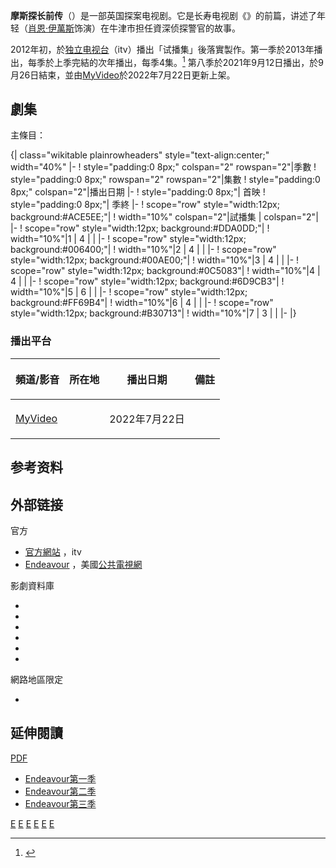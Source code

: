 {{noteTA|1=zh-tw:摩斯探長;zh-cn:摩斯探长;zh-hk:摩斯探長;}}
{{Infobox Television
|show_name = 摩斯探長前傳
|original_name = {{lang|en|''Endeavour''}}
|image = <!--[[File:Endeavour(tv_show).jpg|250px]]-->
|genre = 推理、罪案、偵探
|creator = {{link-en|Russell Lewis (as deviser)|Russell Lewis}}
|based_on = {{link-en|柯林·德克斯特|Colin Dexter}}<ref>{{cite web|url=https://www.ylib.com/hotsale/mystery/master.htm|title=國內第一套百年推理經典小說--【謀殺專門店】|publisher=遠流|accessdate=2017-04-03|archive-date=2012-03-14|archive-url=https://web.archive.org/web/20120314112709/http://www.ylib.com/hotsale/mystery/master.htm|dead-url=no}}</ref><ref>{{cite book|author=柯林·德克斯特 Colin Dexter|title=《婦人之死》|isbn=978-751-332-221-8|publisher=新星出版社}}{{zh-cn}}</ref><ref>{{harvnb|Colin Dexter|2006}}</ref>
|writer = 
|starring = [[肖恩·伊萬斯|肖恩·伊萬斯]]<br>{{link-en|羅傑·亞蘭|Roger Allam}}
|composer = {{link-en|Barrington Pheloung|Barrington Pheloung}}
 |country = {{GBR}}
 |language = [[英語|英語]]
 |num_series = 4
 |num_episodes = 16集（每季4集）、1集內部試播集
 |list_episodes = <!--[[劇集列表|劇集列表]]-->#劇集
 |executive_producer = Michele Buck Damien Timmer (Mammoth Screen) <br />[[Rebecca_Eaton|Rebecca Eaton]] (Masterpiece)
 |producer = {{link-en|Dan McCulloch|Dan McCulloch}}
 |editor = 
 |cinematography = Gavin Struthers (pilot) <br />Stephan Perhrsson <br />Zac Nicholson
 |location           = [[牛津|牛津]]、[[牛津郡|牛津郡]]、[[英格蘭|英格蘭]]
 |camera = 
 |runtime = 98分鐘（試播集）<br/>90分鐘（系列）
 |company = [[Mammoth_Screen|Mammoth Screen]] and [[Masterpiece_(TV_series)|Masterpiece]] co-production for [[ITV_Studios|ITV Studios]]
 | produce_year = 
 |distributor = 
 |channel = [[獨立電視台_(頻道)|ITV頻道]]、[[蘇格蘭電視台|STV頻道]]、[[UTV電視台|UTV頻道]]
 |picture_format = [[1080i|1080i]] ([[高清电视|HDTV]])
 |audio_format = [[立體聲|立體聲]]
 |first_run = {{GBR}} 
 |first_aired = {{Start date|2012|01|02}}
 |last_aired = 至今
 |website=
| related = 
| show_name_zh-cn = 摩斯探长前传
| show_name_zh-tw = 摩斯探長前傳（ITV Choice〔中華電信MOD第379頻道〕正式譯名）<ref>{{cite book|url=https://www.facebook.com/mod.titv.com.tw/photos/a.201746673183567/1105835732774652/?type=3&permPage=1| title=摩斯探長前傳 第三季播出訊息|author= 臺灣互動電視|publisher=臺灣互動電視|date={{start date|2016|01|08}}|location=臺灣|language=zh}}</ref>、莫爾思探長<ref>{{cite book|url=http://www.books.com.tw/products/0010053326| title=昆恩的靜默世界(含CD)|script-title=en:THE SILENT WORLD OF NICHOLAS QUINN |author= Colin Dexter|editor=簡單（翻譯）|publisher=遠流|date={{start date|1998|07|01}}|origyear=1998|isbn=957-323-520-X|pages=368頁|location=臺灣|language=zh}}</ref>前傳、<br/>神探莫爾思<ref>{{cite book|url=http://www.books.com.tw/products/0010336818|title=最後的衣著|script-title=en:Last Seen Wearing|author=Colin Dexter|editor=吳幸芬（翻譯）|publisher=遠流|date={{start date|2006|08|01}}|origyear=2006|isbn=957-325-828-5|pages=416頁|location=臺灣|ref={{sfnref|Colin Dexter|2006}}|language=zh|access-date=2017-02-01|archive-date=2017-01-25|archive-url=https://web.archive.org/web/20170125203539/http://www.books.com.tw/products/0010336818|dead-url=no}}{{zh-tw}}</ref>前傳
| show_name_zh-hk = 摩斯探長前傳
| show_name_zh-sg = 
| production_website = 
| imdb_id = 2701582
}}
'''摩斯探长前传'''（{{lang-en|Endeavour}}）是一部英国探案电视剧。它是长寿电视剧《{{le|摩斯探长 (电视剧)|Inspector Morse (TV series)|摩斯探长}}》的前篇，讲述了年轻{{le|摩斯探长|Inspector Morse}}（[[肖恩·伊萬斯|肖恩·伊萬斯]]饰演）在牛津市{{le|英國刑事偵緝處|Criminal Investigation Department|刑事偵緝處}}担任資深侦探警官的故事。

2012年初，於[[独立电视台|独立电视台]]（itv）播出「试播集」後落實製作。第一季於2013年播出，每季於上季完結的次年播出，每季4集。<ref name="itv2ndseries">{{cite web |url=http://www.itv.com/presscentre/press-releases/itv-recommissions-endeavour-second-series |title=ITV recommissions Endeavour for a second series |publisher=ITV.com |date=2013-06-05 |accessdate=2013-07-15 |archive-date=2020-11-12 |archive-url=https://web.archive.org/web/20201112004324/https://www.itv.com/presscentre/press-releases/itv-recommissions-endeavour-second-series |dead-url=no }}</ref>
第八季於2021年9月12日播出，於9月26日結束，並由[[台灣大哥大#數位內容服務|MyVideo]]於2022年7月22日更新上架。

==劇集==
主條目：''{{le|摩斯探長前傳劇集列表|List of Endeavour episodes}}''

<onlyinclude>{| class="wikitable plainrowheaders"  style="text-align:center;" width="40%"
|-
! style="padding:0 8px;" colspan="2" rowspan="2"|季數
! style="padding:0 8px;" rowspan="2" rowspan="2"|集數
! style="padding:0 8px;" colspan="2"|播出日期
|-
! style="padding:0 8px;"| 首映
! style="padding:0 8px;"| 季終
|-
! scope="row" style="width:12px; background:#ACE5EE;"|
! width="10%" colspan="2"|試播集
| colspan="2"|{{Start date|2012|1|2}}
|-
! scope="row" style="width:12px; background:#DDA0DD;"|
! width="10%"|1
| 4
| {{Start date|2013|4|14}}
| {{End date|2013|5|5}}
|-
! scope="row" style="width:12px; background:#006400;"|
! width="10%"|2
| 4
| {{Start date|2014|3|30}}
| {{End date|2014|4|20}}
|-
! scope="row" style="width:12px; background:#00AE00;"|
! width="10%"|3
| 4
| {{Start date|2016|1|3}}
| {{End date|2016|1|24}}
|-
! scope="row" style="width:12px; background:#0C5083"|
! width="10%"|4
| 4
| {{Start date|2017|1|8}}
| {{End date|2017|1|29}}
|-
! scope="row" style="width:12px; background:#6D9CB3"|
! width="10%"|5
| 6
| {{Start date|2018|2|4}}
| {{End date|2018|3|11}}
|-
! scope="row" style="width:12px; background:#FF69B4"|
! width="10%"|6
| 4
| {{Start date|2019|2|10}}
| {{End date|2019|3|3}}
|-
! scope="row" style="width:12px; background:#B30713"|
! width="10%"|7
| 3
| {{Start date|2020|2|9}}
| {{End date|2020|2|23}}
|-
|}</onlyinclude>

===播出平台===

{| class="wikitable" style="text-align:center"
|-
!頻道/影音||所在地||播出日期||備註
|-
|[[台灣大哥大#數位內容服務|MyVideo]]||{{TWN}}||2022年7月22日||
|}

==参考资料==
<references/>
==外部链接==
{{commonscat|Endeavour (TV series)}}
;官方
*[http://www.itv.com/hub/endeavour/2a1229 官方網站] {{Wayback|url=http://www.itv.com/hub/endeavour/2a1229 |date=20210304165907 }}，itv
*[https://www.pbs.org/wgbh/masterpiece/shows/endeavour/ Endeavour] {{Wayback|url=https://www.pbs.org/wgbh/masterpiece/shows/endeavour/ |date=20211103215709 }}，美國[[公共電視網|公共電視網]]{{le|電視劇名著|Masterpiece (TV series)|Masterpiece}}

;影劇資料庫
*{{IMDb title|2701582|Endeavour}}
*{{IMDb title|2039333|Endeavour（試播集）}}
*{{douban|22507437|摩斯探长前传第一季|subject}}
*{{douban|24849982|摩斯探长前传第二季|subject}}
*{{douban|25873036|摩斯探长前传第三季|subject}}
*{{douban|26723175|摩斯探长前传第四季|subject}}

;網路地區限定
*{{Watch in Mainland China|腾讯视频|url=http://v.qq.com/search.html?pagetype=3&ms_key=%E6%91%A9%E6%96%AF%E6%8E%A2%E9%95%BF%E5%89%8D%E4%BC%A0&stj2=search.search&stag=txt.result}}

==延伸閱讀 ==
;[[PDF|PDF]]
*[http://www.itv.com/presscentre/press-packs/endeavour Endeavour第一季] {{Wayback|url=http://www.itv.com/presscentre/press-packs/endeavour |date=20210116185725 }}
*[http://www.itv.com/presscentre/press-packs/endeavour-s2 Endeavour第二季] {{Wayback|url=http://www.itv.com/presscentre/press-packs/endeavour-s2 |date=20170506204320 }}
*[http://www.itv.com/presscentre/press-packs/endeavour-s3 Endeavour第三季] {{Wayback|url=http://www.itv.com/presscentre/press-packs/endeavour-s3 |date=20170802211652 }}
<!-- *[http://www.itv.com/presscentre/press-packs/endeavour-s4 Endeavour第四季] 待公布 -->

[[Category:2010年代英國電視節目|E]]
[[Category:推理電視劇|E]]
[[Category:英國背景電視劇|E]]
[[Category:警察主角題材電視劇|E]]
[[Category:1960年代背景電視劇|E]]
[[Category:ITV電視節目|E]]